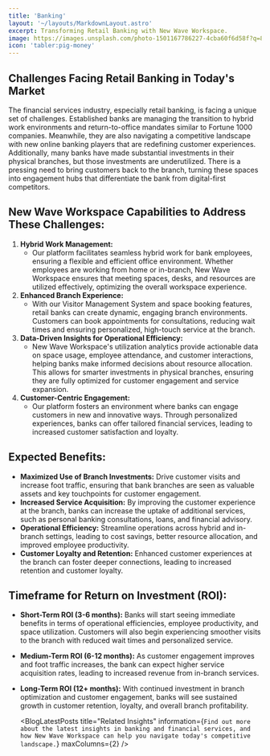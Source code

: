 ```yaml
---
title: 'Banking'
layout: '~/layouts/MarkdownLayout.astro'
excerpt: Transforming Retail Banking with New Wave Workspace.
image: https://images.unsplash.com/photo-1501167786227-4cba60f6d58f?q=80&w=3870&auto=format&fit=crop&ixlib=rb-4.0.3&ixid=M3wxMjA3fDB8MHxwaG90by1wYWdlfHx8fGVufDB8fHx8fA%3D%3D
icon: 'tabler:pig-money'
---
```


## Challenges Facing Retail Banking in Today's Market

The financial services industry, especially retail banking, is facing a unique set of challenges. Established banks are managing the transition to hybrid work environments and return-to-office mandates similar to Fortune 1000 companies. Meanwhile, they are also navigating a competitive landscape with new online banking players that are redefining customer experiences. Additionally, many banks have made substantial investments in their physical branches, but those investments are underutilized. There is a pressing need to bring customers back to the branch, turning these spaces into engagement hubs that differentiate the bank from digital-first competitors.

## New Wave Workspace Capabilities to Address These Challenges:

1. **Hybrid Work Management:**
   - Our platform facilitates seamless hybrid work for bank employees, ensuring a
   flexible and efficient office environment. Whether employees are working
   from home or in-branch, New Wave Workspace ensures that meeting spaces,
   desks, and resources are utilized effectively, optimizing the overall workspace
   experience.
2. **Enhanced Branch Experience:**
   - With our Visitor Management System and space booking features, retail banks
   can create dynamic, engaging branch environments. Customers can book
   appointments for consultations, reducing wait times and ensuring
   personalized, high-touch service at the branch.
3. **Data-Driven Insights for Operational Efficiency:**
   - New Wave Workspace's utilization analytics provide actionable data on space
   usage, employee attendance, and customer interactions, helping banks make
   informed decisions about resource allocation. This allows for smarter
   investments in physical branches, ensuring they are fully optimized for
   customer engagement and service expansion.
4. **Customer-Centric Engagement:**
   - Our platform fosters an environment where banks can engage customers in
   new and innovative ways. Through personalized experiences, banks can offer
   tailored financial services, leading to increased customer satisfaction and
   loyalty.

## Expected Benefits:

- **Maximized Use of Branch Investments:** Drive customer visits and increase foot traffic, ensuring that bank branches are seen as valuable assets and key touchpoints for customer engagement.
- **Increased Service Acquisition:** By improving the customer experience at the branch, banks can increase the uptake of additional services, such as personal banking consultations, loans, and financial advisory.
- **Operational Efficiency:** Streamline operations across hybrid and in-branch settings, leading to cost savings, better resource allocation, and improved employee productivity.
- **Customer Loyalty and Retention:** Enhanced customer experiences at the branch can foster deeper connections, leading to increased retention and customer loyalty.

## Timeframe for Return on Investment (ROI):

- **Short-Term ROI (3-6 months):** Banks will start seeing immediate benefits in terms of operational efficiencies, employee productivity, and space utilization. Customers will also begin experiencing smoother visits to the branch with reduced wait times and personalized service.
- **Medium-Term ROI (6-12 months):** As customer engagement improves and foot traffic increases, the bank can expect higher service acquisition rates, leading to increased revenue from in-branch services.
- **Long-Term ROI (12+ months):** With continued investment in branch optimization and customer engagement, banks will see sustained growth in customer retention, loyalty, and overall branch profitability.

  <BlogLatestPosts
    title="Related Insights"
    information={`Find out more about the latest insights in banking and financial services, and how New Wave Workspace can help you navigate today's competitive landscape.`}
    maxColumns={2}
  />